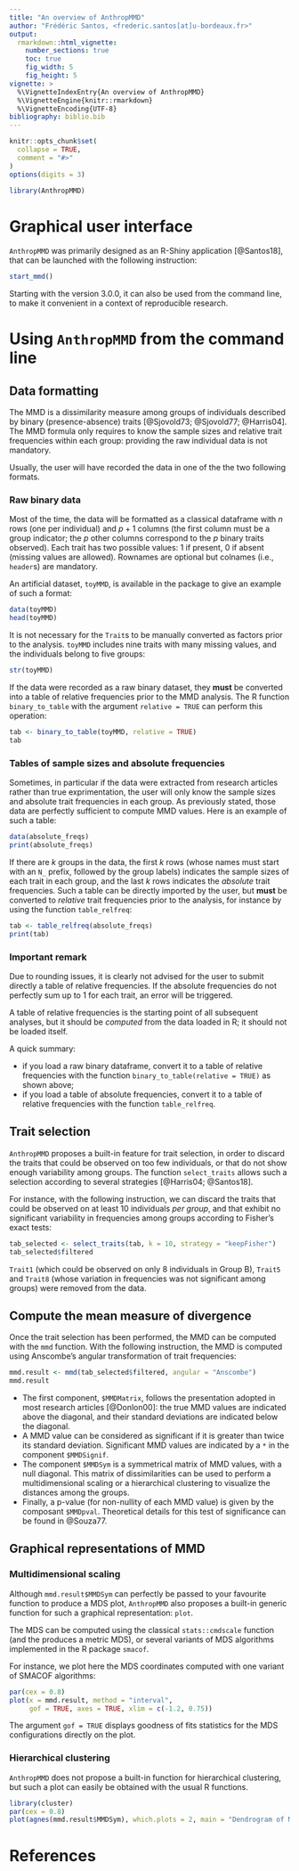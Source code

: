 ```yaml
---
title: "An overview of AnthropMMD"
author: "Frédéric Santos, <frederic.santos[at]u-bordeaux.fr>"
output: 
  rmarkdown::html_vignette:
    number_sections: true
    toc: true
    fig_width: 5
    fig_height: 5
vignette: >
  %\VignetteIndexEntry{An overview of AnthropMMD}
  %\VignetteEngine{knitr::rmarkdown}
  %\VignetteEncoding{UTF-8}
bibliography: biblio.bib
---
```


```r
knitr::opts_chunk$set(
  collapse = TRUE,
  comment = "#>"
)
options(digits = 3)
```

```r
library(AnthropMMD)
```

# Graphical user interface

`AnthropMMD` was primarily designed as an R-Shiny application [@Santos18], that can be launched with the following instruction:
```r
start_mmd()
```

Starting with the version 3.0.0, it can also be used from the command line, to make it convenient in a context of reproducible research.

# Using `AnthropMMD` from the command line

## Data formatting

The MMD is a dissimilarity measure among groups of individuals described by binary (presence-absence) traits [@Sjovold73; @Sjovold77; @Harris04]. The MMD formula only requires to know the sample sizes and relative trait frequencies within each group: providing the raw individual data is not mandatory. 

Usually, the user will have recorded the data in one of the the two following formats.

### Raw binary data
Most of the time, the data will be formatted as a classical dataframe with $n$ rows (one per individual) and $p+1$ columns (the first column must be a group indicator; the $p$ other columns correspond to the $p$ binary traits observed). Each trait has two possible values: $1$ if present, $0$ if absent (missing values are allowed). Rownames are optional but colnames (i.e., `header`s) are mandatory.

An artificial dataset, `toyMMD`, is available in the package to give an example of such a format:

```r
data(toyMMD)
head(toyMMD)
```

It is not necessary for the `Trait`s to be manually converted as factors prior to the analysis. `toyMMD` includes nine traits with many missing values, and the individuals belong to five groups:

```r
str(toyMMD)
```

If the data were recorded as a raw binary dataset, they **must** be converted into a table of relative frequencies prior to the MMD analysis. The R function `binary_to_table` with the argument `relative = TRUE` can perform this operation:

```r
tab <- binary_to_table(toyMMD, relative = TRUE)
tab
```

### Tables of sample sizes and absolute frequencies
Sometimes, in particular if the data were extracted from research articles rather than true exprimentation, the user will only know the sample sizes and absolute trait frequencies in each group. As previously stated, those data are perfectly sufficient to compute MMD values. Here is an example of such a table:
```r
data(absolute_freqs)
print(absolute_freqs)
```

If there are $k$ groups in the data, the first $k$ rows (whose names must start with an `N_` prefix, followed by the group labels) indicates the sample sizes of each trait in each group, and the last $k$ rows indicates the *absolute* trait frequencies. Such a table can be directly imported by the user, but **must** be converted to *relative* trait frequencies prior to the analysis, for instance by using the function `table_relfreq`:
```r
tab <- table_relfreq(absolute_freqs)
print(tab)
```

### Important remark
Due to rounding issues, it is clearly not advised for the user to submit directly a table of relative frequencies. If the absolute frequencies do not perfectly sum up to 1 for each trait, an error will be triggered.

A table of relative frequencies is the starting point of all subsequent analyses, but it should be *computed* from the data loaded in R; it should not be loaded itself. 

A quick summary:

* if you load a raw binary dataframe, convert it to a table of relative frequencies with the function `binary_to_table(relative = TRUE)` as shown above;
* if you load a table of absolute frequencies, convert it to a table of relative frequencies with the function `table_relfreq`.

## Trait selection
`AnthropMMD` proposes a built-in feature for trait selection, in order to discard the traits that could be observed on too few individuals, or that do not show enough variability among groups. The function `select_traits` allows such a selection according to several strategies [@Harris04; @Santos18].

For instance, with the following instruction, we can discard the traits that could be observed on at least 10 individuals *per group*, and that exhibit no significant variability in frequencies among groups according to Fisher's exact tests:
```r
tab_selected <- select_traits(tab, k = 10, strategy = "keepFisher")
tab_selected$filtered
```

`Trait1` (which could be observed on only 8 individuals in Group B), `Trait5` and `Trait8` (whose variation in frequencies was not significant among groups) were removed from the data.

## Compute the mean measure of divergence
Once the trait selection has been performed, the MMD can be computed with the `mmd` function. With the following instruction, the MMD is computed using Anscombe's angular transformation of trait frequencies:
```r
mmd.result <- mmd(tab_selected$filtered, angular = "Anscombe")
mmd.result
```

* The first component, `$MMDMatrix`, follows the presentation adopted in most research articles [@Donlon00]: the true MMD values are indicated above the diagonal, and their standard deviations are indicated below the diagonal.
* A MMD value can be considered as significant if it is greater than twice its standard deviation. Significant MMD values are indicated by a `*` in the component `$MMDSignif`.
* The component `$MMDSym` is a symmetrical matrix of MMD values, with a null diagonal. This matrix of dissimilarities can be used to perform a multidimensional scaling or a hierarchical clustering to visualize the distances among the groups.
* Finally, a p-value (for non-nullity of each MMD value) is given by the composant `$MMDpval`. Theoretical details for this test of significance can be found in @Souza77.

## Graphical representations of MMD
### Multidimensional scaling
Although `mmd.result$MMDSym` can perfectly be passed to your favourite function to produce a MDS plot, `AnthropMMD` also proposes a built-in generic function for such a graphical representation: `plot`. 

The MDS can be computed using the classical `stats::cmdscale` function (and the produces a metric MDS), or several variants of MDS algorithms implemented in the R package `smacof`.

For instance, we plot here the MDS coordinates computed with one variant of SMACOF algorithms:
```r
par(cex = 0.8)
plot(x = mmd.result, method = "interval", 
     gof = TRUE, axes = TRUE, xlim = c(-1.2, 0.75))
```

The argument `gof = TRUE` displays goodness of fits statistics for the MDS configurations directly on the plot.

### Hierarchical clustering
`AnthropMMD` does not propose a built-in function for hierarchical clustering, but such a plot can easily be obtained with the usual R functions.
```r
library(cluster)
par(cex = 0.8)
plot(agnes(mmd.result$MMDSym), which.plots = 2, main = "Dendrogram of MMD dissimilarities")
```

# References